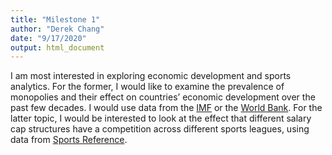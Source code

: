```yaml
---
title: "Milestone 1"
author: "Derek Chang"
date: "9/17/2020"
output: html_document
---
```

 
I am most interested in exploring economic development and sports analytics. For the former, I would like to examine 
the prevalence of monopolies and their effect on countries' economic development over the past few decades. I would use data from the [IMF](https://www.imf.org/en/Data) or the [World Bank](https://data.worldbank.org/). For the latter topic, I would be interested to look at the effect that different salary cap structures have a competition across different sports leagues, using data from [Sports Reference](https://www.sports-reference.com/).

